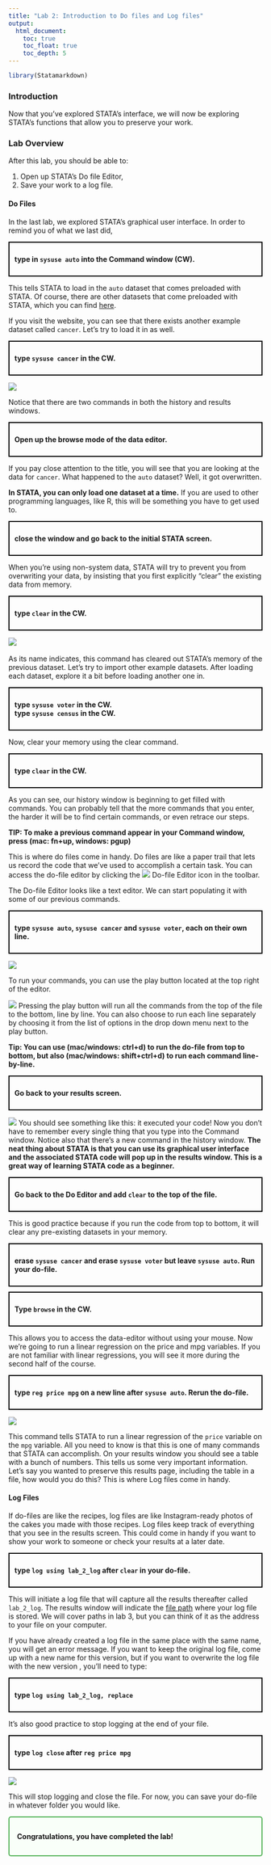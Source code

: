 ```yaml
---
title: "Lab 2: Introduction to Do files and Log files"
output: 
  html_document:
    toc: true
    toc_float: true
    toc_depth: 5
---
```

```r
library(Statamarkdown)
```

### Introduction
Now that you’ve explored STATA’s interface, we will now be exploring STATA’s functions that allow you to preserve your work. 

### Lab Overview

After this lab, you should be able to:  

1. Open up STATA’s Do file Editor,
2. Save your work to a log file.

#### Do Files

In the last lab, we explored STATA’s graphical user interface. In order to remind you of what we last did, 

<div style="border: 2px solid black; padding: 10px; margin: 10px 0;">
<strong>type in `sysuse auto` into the Command window (CW).</strong>
</div>

This tells STATA to load in the `auto` dataset that comes preloaded with STATA. Of course, there are other datasets that come preloaded with STATA, which you can find <a href="https://www.stata.com/links/stata-basics/example-datasets/" target="_blank">here</a>. 

If you visit the website, you can see that there exists another example dataset called `cancer`. Let’s try to load it in as well.

<div style="border: 2px solid black; padding: 10px; margin: 10px 0;">
<strong>type `sysuse cancer` in the CW.</strong>
</div>

![](images/lab2/Picture1.png)

Notice that there are two commands in both the history and results windows. 

<div style="border: 2px solid black; padding: 10px; margin: 10px 0;">
<strong>Open up the browse mode of the data editor.</strong>
</div>

If you pay close attention to the title, you will see that you are looking at the data for `cancer`. What happened to the `auto` dataset? Well, it got overwritten. 

<strong>In STATA, you can only load one dataset at a time.</strong> If you are used to other programming languages, like R, this will be something you have to get used to. 

<div style="border: 2px solid black; padding: 10px; margin: 10px 0;">
<strong>close the window and go back to the initial STATA screen.</strong>
</div>

When you’re using non-system data, STATA will try to prevent you from overwriting your data, by insisting that you first explicitly “clear” the existing data from memory. 

<div style="border: 2px solid black; padding: 10px; margin: 10px 0;">
<strong>type `clear` in the CW.</strong>
</div>

![](images/lab2/Picture2.png){width=auto}
<br><br/>
As its name indicates, this command has cleared out STATA’s memory of the previous dataset. Let’s try to import other example datasets. After loading each dataset, explore it a bit before loading another one in.

<div style="border: 2px solid black; padding: 10px; margin: 10px 0;">
<strong>type `sysuse voter` in the CW.</strong> <br>
<strong>type `sysuse census` in the CW.</strong>
</div>

Now, clear your memory using the clear command. 

<div style="border: 2px solid black; padding: 10px; margin: 10px 0;">
<strong>type `clear` in the CW.</strong>
</div>

As you can see, our history window is beginning to get filled with commands. You can probably tell that the more commands that you enter, the harder it will be to find certain commands, or even retrace our steps. 

<strong>TIP: To make a previous command appear in your Command window, press (mac: fn+up, windows: pgup)</strong>

This is where do files come in handy. Do files are like a paper trail that lets us record the code that we've used to accomplish a certain task. You can access the do-file editor by clicking the ![](/images/lab2/Picture3.png) Do-file Editor icon in the toolbar.

The Do-file Editor looks like a text editor. We can start populating it with some of our previous commands. 

<div style="border: 2px solid black; padding: 10px; margin: 10px 0;">
<strong>type `sysuse auto`, `sysuse cancer` and `sysuse voter`, each on their own line.</strong>
</div>

![](images/lab2/Picture4.png)

To run your commands, you can use the play button located at the top right of the editor. 

![](images/lab2/Picture5.png)
Pressing the play button will run all the commands from the top of the file to the bottom, line by line. You can also choose to run each line separately by choosing it from the list of options in the drop down menu next to the play button.

<strong>Tip: You can use (mac/windows: ctrl+d) to run the do-file from top to bottom,  but also (mac/windows: shift+ctrl+d) to run each command line-by-line.</strong>

<div style="border: 2px solid black; padding: 10px; margin: 10px 0;">
<strong>Go back to your results screen.</strong>
</div>

![](images/lab2/Picture6.png)
You should see something like this: it executed your code! Now you don’t have to remember every single thing that you type into the Command window. Notice also that there’s a new command in the history window. <strong>The neat thing about STATA is that you can use its graphical user interface and the associated STATA code will pop up in the results window. This is a great way of learning STATA code as a beginner.</strong>

<div style="border: 2px solid black; padding: 10px; margin: 10px 0;">
<strong>Go back to the Do Editor and add `clear` to the top of the file.</strong>
</div>

This is good practice because if you run the code from top to bottom, it will clear any pre-existing datasets in your memory. 

<div style="border: 2px solid black; padding: 10px; margin: 10px 0;">
<strong>erase `sysuse cancer` and erase `sysuse voter` but leave `sysuse auto`. Run your do-file.</strong>
</div>

<div style="border: 2px solid black; padding: 10px; margin: 10px 0;">
<strong>Type `browse` in the CW.</strong>
</div>

This allows you to access the data-editor without using your mouse. Now we're going to run a linear regression on the price and mpg variables. If you are not familiar with linear regressions, you will see it more during the second half of the course. 

<div style="border: 2px solid black; padding: 10px; margin: 10px 0;">
<strong>type `reg price mpg` on a new line after `sysuse auto`. Rerun the do-file.</strong>
</div>

![](images/lab2/Picture7.png)

This command tells STATA to run a linear regression of the `price` variable on the `mpg` variable. All you need to know is that this is one of many commands that STATA can accomplish. On your results window you should see a table with a bunch of numbers. This tells us some very important information. Let’s say you wanted to preserve this results page, including the table in a file, how would you do this? This is where Log files come in handy.

#### Log Files

If do-files are like the recipes, log files are like Instagram-ready photos of the cakes you made with those recipes. Log files keep track of everything that you see in the results screen. This could come in handy if you want to show your work to someone or check your results at a later date. 

<div style="border: 2px solid black; padding: 10px; margin: 10px 0;">
<strong>type `log using lab_2_log` after `clear` in your do-file.</strong>
</div>

This will initiate a log file that will capture all the results thereafter called `lab_2_log`. The results window will indicate the <a href=cheatsheets.html target="_blank"> file path</a> where your log file is stored. We will cover paths in lab 3, but you can think of it as the address to your file on your computer. 

If you have already created a log file in the same place with the same name, you will get an error message. If you want to keep the original log file, come up with a new name for this version, but if you want to overwrite the log file with the new version , you’ll need to type:

<div style="border: 2px solid black; padding: 10px; margin: 10px 0;">
<strong>type `log using lab_2_log, replace`</strong>
</div>

It’s also good practice to stop logging at the end of your file. 

<div style="border: 2px solid black; padding: 10px; margin: 10px 0;">
<strong>type `log close` after `reg price mpg`</strong>
</div>

![](images/lab2/Picture8.png)

This will stop logging and close the file. For now, you can save your do-file in whatever folder you would like.

<div style="border: 2px solid #4CAF50; padding: 15px; border-radius: 5px; background-color: #f9fff9;">
<b>Congratulations, you have completed the lab!</b>
</div>


<div class="tocify-extend-page" data-unique="tocify-extend-page" style="height: 0;"></div>
